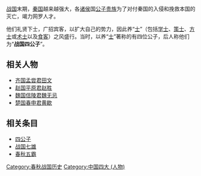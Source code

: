 [[战国|战国]]末期，[[秦国|秦国]]越来越强大，各[[诸侯|诸侯]]国[[公子|公子]][[贵族|贵族]]为了对付秦国的入侵和挽救本国的灭亡，竭力网罗人才。

他们礼贤下士，广招宾客，以扩大自己的势力，因此养“[[士|士]]”（包括[[学士|学士]]、[[策士|策士]]、[[方士|方士]]或[[术士|术士]]以及[[食客|食客]]）之风盛行。当时，以养“[[士|士]]”著称的有四位公子，后人称他们为“'''战国四公子'''”。

==相关人物==
*[[田齐|齐国]][[孟尝君|孟尝君田文]]
*[[赵国|赵国]][[平原君|平原君赵胜]]
*[[魏国_(战国)|魏国]][[信陵君|信陵君魏无忌]]
*[[楚国|楚国]][[春申君|春申君黄歇]]

==相关条目==
*[[四公子|四公子]]
*[[战国七雄|战国七雄]]
*[[春秋五霸|春秋五霸]]
{{战国四公子}}
{{戰國歷史事件}}
[[Category:春秋战国历史|Category:春秋战国历史]]
[[Category:中国四大_(人物)|Category:中国四大 (人物)]]
